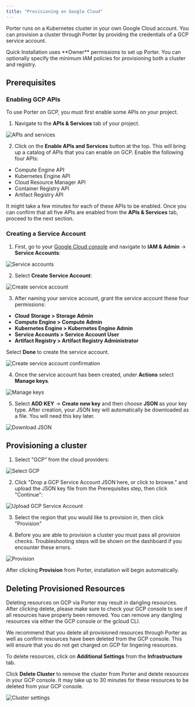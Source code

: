```yaml
---
title: "Provisioning on Google Cloud"
---
```


Porter runs on a Kubernetes cluster in your own Google Cloud account. You can provision a cluster through Porter by providing the credentials of a GCP service account.

<Info>
  Quick Installation uses **Owner** permissions to set up Porter. You can
  optionally specify the minimum IAM policies for provisioning both a cluster
  and registry.
</Info>

## Prerequisites[](#prerequisites "Direct link to heading")

### Enabling GCP APIs[](#enabling-apis "Direct link to heading")

To use Porter on GCP, you must first enable some APIs on your project.

1. Navigate to the **APIs & Services** tab of your project.

![APIs and services](https://imagedelivery.net/l4LYM_vOYKe7O1NCT_Nc_g/75c924c8-88d4-40a7-5a35-5e29261f4d00/large "Screen Shot 2021-05-06 at 6.23.07 PM.png")

2. Click on the **Enable APIs and Services** button at the top. This will bring up a catalog of APIs that you can enable on GCP. Enable the following four APIs:

- Compute Engine API
- Kubernetes Engine API
- Cloud Resource Manager API
- Container Registry API
- Artifact Registry API

It might take a few minutes for each of these APIs to be enabled. Once you can confirm that all five APIs are enabled from the **APIs & Services** tab, proceed to the next section.

### Creating a Service Account[](#creating-service-account "Direct link to heading")

1. First, go to your [Google Cloud console](https://console.cloud.google.com/) and navigate to **IAM & Admin** \-> **Service Accounts**:

![Service accounts](https://imagedelivery.net/l4LYM_vOYKe7O1NCT_Nc_g/c7dbb5ea-64ff-4ac5-4b97-6b4ff403cb00/large "Screen Shot 2021-04-15 at 6.41.26 PM.png")

2. Select **Create Service Account**:

![Create service account](https://imagedelivery.net/l4LYM_vOYKe7O1NCT_Nc_g/a625aa4d-08d9-4a47-885a-d470fd1a3100/large "Screen Shot 2021-04-15 at 6.45.42 PM.png")

3. After naming your service account, grant the service account these four permissions:

- **Cloud Storage > Storage Admin**
- **Compute Engine > Compute Admin**
- **Kubernetes Engine > Kubernetes Engine Admin**
- **Service Accounts > Service Account User**
- **Artifact Registry > Artifact Registry Administrator**

Select **Done** to create the service account.

![Create service account confirmation](https://imagedelivery.net/l4LYM_vOYKe7O1NCT_Nc_g/497483cc-c2cc-4e53-3535-bea44f81e700/large "Screen Shot 2021-01-28 at 4.34.21 PM.png")

4. Once the service account has been created, under **Actions** select **Manage keys**.

![Manage keys](https://imagedelivery.net/l4LYM_vOYKe7O1NCT_Nc_g/7ed41d02-b6dd-40cf-b2aa-bdbb23155900/large "Screen Shot 2021-04-15 at 6.51.25 PM.png")

5. Select **ADD KEY** \-> **Create new key** and then choose **JSON** as your key type. After creation, your JSON key will automatically be downloaded as a file. You will need this key later.

![Download JSON](https://imagedelivery.net/l4LYM_vOYKe7O1NCT_Nc_g/9e17f17a-9d9e-4bdc-5978-55275f3d9a00/large "Screen Shot 2021-04-15 at 6.56.30 PM.png")

## Provisioning a cluster[](#provisioning-cluster "Direct link to heading")

1. Select "GCP" from the cloud providers:

![Select GCP](https://github.com/porter-dev/porter/assets/10238219/84cc53f0-b7cc-4449-8a4d-9f7b1f297438 "Cloud providers")

2. Click "Drop a GCP Service Account JSON here, or click to browse." and upload the JSON key file from the Prerequisites step, then click "Continue":

![Upload GCP Service Account](/images/provisioning-infrastructure/gcp-service-account.png)

3. Select the region that you would like to provision in, then click "Provision"

4. Before you are able to provision a cluster you must pass all provision checks. Troubleshooting steps will be shown on the dashboard if you
   encounter these errors.

![Provision](/images/provisioning-infrastructure/gcp-preflight-checks.png)

After clicking **Provision** from Porter, installation will begin automatically.

## Deleting Provisioned Resources[](#deleting-provisioned-resources "Direct link to heading")

<Warning>
  Deleting resources on GCP via Porter may result in dangling resources. After
  clicking delete, please make sure to check your GCP console to see if all
  resources have properly been removed. You can remove any dangling resources
  via either the GCP console or the gcloud CLI.
</Warning>

We recommend that you delete all provisioned resources through Porter as well as confirm resources have been deleted from the GCP console. This will ensure that you do not get charged on GCP for lingering resources.

To delete resources, click on **Additional Settings** from the **Infrastructure** tab.

Click **Delete Cluster** to remove the cluster from Porter and delete resources in your GCP console. It may take up to 30 minutes for these resources to be deleted from your GCP console.

![Cluster settings](/images/provisioning-infrastructure/delete-cluster.png)